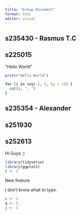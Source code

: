 ```yaml
---
title: "Group Document"
format: html
editor: visual
---
```


## s235430 - Rasmus T.C

## s225015

"Hello World"

```r
print("Hello World")
```

```r
for (i in seq(-1, 5, by = 2)) {
  cat(i, ", ")
}
```

## s235354 - Alexander

## 

## s251930

## s252613

Hi Guys :)

```r
library(tidyverse)
library(ggplot2)
c <- 2
```

New feature

I don't know what to type.

```r
c <- 1
q <- 2
j <- 3
```
